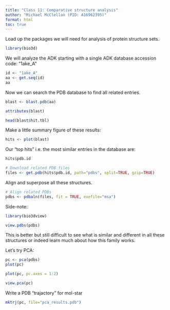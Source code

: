```yaml
---
title: "Class 11: Comparative structure analysis"
author: "Michael McClellan (PID: A16962395)"
format: html
toc: true
---
```


Load up the packages we will need for analysis of protein structure sets.

```r
library(bio3d)
```

We will analyze the ADK starting with a single ADK database accession code: "1ake_A"

```r
id <- "1ake_A"
aa <- get.seq(id)
aa
```

Now we can search the PDB database to find all related entries. 
```r
blast <- blast.pdb(aa)
```

```r
attributes(blast)
```

```r
head(blast$hit.tbl)
```

Make a little summary figure of these results: 
```r
hits <- plot(blast)
```

Our "top hits" i.e. the most similar entries in the database are: 

```r
hits$pdb.id
```

```r
# Download related PDB files
files <- get.pdb(hits$pdb.id, path="pdbs", split=TRUE, gzip=TRUE)
```

Align and superpose all these structures.
```r
# Align related PDBs
pdbs <- pdbaln(files, fit = TRUE, exefile="msa")
```

Side-note: 
```r
library(bio3dview)

view.pdbs(pdbs)
```

This is better but still difficult to see what is similar and different in all these structures or indeed learn much about how this family works. 

Let's try PCA: 

```r
pc <- pca(pdbs)
plot(pc)
```

```r
plot(pc, pc.axes = 1:2)
```

```r
view.pca(pc)
```

Write a PDB "trajactory" for mol-star

```r
mktrj(pc, file="pca_results.pdb")
```